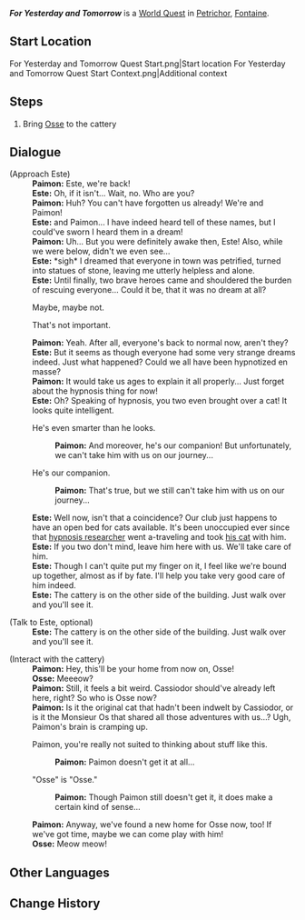 {{Quest Infobox
|id            = 74185
|image         = World Quest For Yesterday and Tomorrow.png
|type          = World
|requirement   = 
* Complete [[Fortune Plango Vulnera]]
|characters    = Este (Human); Osse; Paimon; Traveler
|startLocation = [[Petrichor]], [[Fontaine]]
|region        = Fontaine
|area          = Nostoi Region
|subarea       = Petrichor
|next          = 
|rewards       = Adventure EXP*100;Primogem*20;Mora*10,000
}}
'''''For Yesterday and Tomorrow''''' is a [[World Quest]] in [[Petrichor]], [[Fontaine]].

==Start Location==
<gallery>
For Yesterday and Tomorrow Quest Start.png|Start location
For Yesterday and Tomorrow Quest Start Context.png|Additional context
</gallery>

==Steps==
# Bring [[Osse]] to the cattery

==Dialogue==
{{Quest Description|Now that everything is over, it is time to go back to Petrichor to check up on the situation...}}
{{Dialogue Start}}
;(Approach Este)
:'''Paimon:''' Este, we're back!
:'''Este:''' Oh, if it isn't... Wait, no. Who are you?
:'''Paimon:''' Huh? You can't have forgotten us already! We're {{Traveler}} and Paimon!
:'''Este:''' {{Traveler}} and Paimon... I have indeed heard tell of these names, but I could've sworn I heard them in a dream!
:'''Paimon:''' Uh... But you were definitely awake then, Este! Also, while we were below, didn't we even see...
:'''Este:''' *sigh* I dreamed that everyone in town was petrified, turned into statues of stone, leaving me utterly helpless and alone.
:'''Este:''' Until finally, two brave heroes came and shouldered the burden of rescuing everyone... Could it be, that it was no dream at all?
:{{DIcon}} Maybe, maybe not.
:{{DIcon}} That's not important.
:'''Paimon:''' Yeah. After all, everyone's back to normal now, aren't they?
:'''Este:''' But it seems as though everyone had some very strange dreams indeed. Just what happened? Could we all have been hypnotized en masse?
:'''Paimon:''' It would take us ages to explain it all properly... Just forget about the hypnosis thing for now!
:'''Este:''' Oh? Speaking of hypnosis, you two even brought over a cat! It looks quite intelligent.
:{{DIcon}} He's even smarter than he looks.
::'''Paimon:''' And moreover, he's our companion! But unfortunately, we can't take him with us on our journey...
:{{DIcon}} He's our companion.
::'''Paimon:''' That's true, but we still can't take him with us on our journey...
:'''Este:''' Well now, isn't that a coincidence? Our club just happens to have an open bed for cats available. It's been unoccupied ever since that [[Grispan|hypnosis researcher]] went a-traveling and took [[Grobel|his cat]] with him.
:'''Este:''' If you two don't mind, leave him here with us. We'll take care of him.
:'''Este:''' Though I can't quite put my finger on it, I feel like we're bound up together, almost as if by fate. I'll help you take very good care of him indeed.
:'''Este:''' The cattery is on the other side of the building. Just walk over and you'll see it.

;(Talk to Este, optional)
:'''Este:''' The cattery is on the other side of the building. Just walk over and you'll see it.

;(Interact with the cattery)
:'''Paimon:''' Hey, this'll be your home from now on, Osse!
:'''Osse:''' Meeeow?
:'''Paimon:''' Still, it feels a bit weird. Cassiodor should've already left here, right? So who is Osse now?
:'''Paimon:''' Is it the original cat that hadn't been indwelt by Cassiodor, or is it the Monsieur Os that shared all those adventures with us...? Ugh, Paimon's brain is cramping up.
:{{DIcon}} Paimon, you're really not suited to thinking about stuff like this.
::'''Paimon:''' Paimon doesn't get it at all...
:{{DIcon}} "Osse" is "Osse."
::'''Paimon:''' Though Paimon still doesn't get it, it does make a certain kind of sense...
:'''Paimon:''' Anyway, we've found a new home for Osse now, too! If we've got time, maybe we can come play with him!
:'''Osse:''' Meow meow!
{{Dialogue End}}

==Other Languages==
{{Other Languages
|en       = For Yesterday and Tomorrow
|zhs      = 为了旧日与明天
|zhs_rm   = 
|zht      = 為了舊日與明天
|zht_rm   = 
|zh_tl    = 
|ja       = 往日と明日のために
|ja_rm    = Oujitsu to Asu no Tame ni
|ja_tl    = For Yesterday and Tomorrow
|ko       = 지난날과 내일을 위해
|ko_rm    = 
|ko_tl    = 
|es       = Por el mañana y el ayer
|es_tl    = For Tomorrow and Yesterday
|fr       = Pour hier et pour demain
|fr_tl    = For Yesterday and For Tomorrow
|ru       = Во имя прошлого и будущего
|ru_tl    = In the Name of Past and Future
|th       = เพื่ออดีตและวันพรุ่งนี้
|th_rm    = 
|th_tl    = 
|vi       = Vì Ngày Cũ Và Mai Sau
|vi_tl    = 
|de       = Für die vergangenen und die kommenden Zeiten
|de_tl    = For the Past and Coming Times
|id       = Demi Hari Kemarin dan Hari Esok
|id_tl    = For Yesterday and Tomorrow
|pt       = Pelo Passado e Futuro
|pt_tl    = 
|tr       = Dünler ve Yarınlar Adına
|tr_tl    = 
|it       = Per ieri e per domani
|it_tl    = 
}}

==Change History==
{{Change History|4.6}}